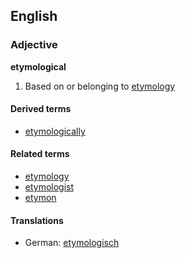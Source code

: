 ==English==
===Adjective===
'''etymological'''

# Based on or belonging to [[etymology]]

====Derived terms====
* [[etymologically]]

====Related terms====
* [[etymology]]
* [[etymologist]]
* [[etymon]]

====Translations====
* German: [[etymologisch]]